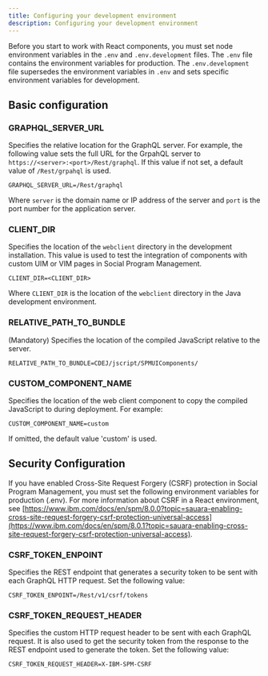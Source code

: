 ```yaml
---
title: Configuring your development environment
description: Configuring your development environment
---
```


Before you start to work with React components, you must set node environment variables in the `.env` and `.env.development` files.
The `.env` file contains the environment variables for production. The `.env.development` file supersedes the environment variables in `.env` and sets specific environment variables for development.

## Basic configuration

### GRAPHQL_SERVER_URL

Specifies the relative location for the GraphQL server. For example, the following value sets the full URL for the GrpahQL server to `https://<server>:<port>/Rest/graphql`.
If this value if not set, a default value of `/Rest/grpahql` is used.

```
GRAPHQL_SERVER_URL=/Rest/graphql
```

Where `server` is the domain name or IP address of the server and `port` is the port number for the application server.

### CLIENT_DIR

Specifies the location of the `webclient` directory in the development installation. This value is used to test the integration of components with custom UIM or VIM pages in Social Program Management.

```
CLIENT_DIR=<CLIENT_DIR> 
```

Where `CLIENT_DIR` is the location of the `webclient` directory in the Java development environment.

### RELATIVE_PATH_TO_BUNDLE

(Mandatory) Specifies the location of the compiled JavaScript relative to the server.

```
RELATIVE_PATH_TO_BUNDLE=CDEJ/jscript/SPMUIComponents/
```

### CUSTOM_COMPONENT_NAME

Specifies the location of the web client component to copy the compiled JavaScript to during deployment. For example:

```
CUSTOM_COMPONENT_NAME=custom
```

If omitted, the default value 'custom' is used.

## Security Configuration

If you have enabled Cross-Site Request Forgery (CSRF) protection in Social Program Management, you must set the following environment variables for production (.env). For more information about CSRF in a React environment, see [https://www.ibm.com/docs/en/spm/8.0.0?topic=sauara-enabling-cross-site-request-forgery-csrf-protection-universal-access](https://www.ibm.com/docs/en/spm/8.0.1?topic=sauara-enabling-cross-site-request-forgery-csrf-protection-universal-access).

### CSRF_TOKEN_ENPOINT

Specifies the REST endpoint that generates a security token to be sent with each GraphQL HTTP request. Set the following value:

```
CSRF_TOKEN_ENPOINT=/Rest/v1/csrf/tokens
```

### CSRF_TOKEN_REQUEST_HEADER

Specifies the custom HTTP request header to be sent with each GraphQL request. It is also used to get the security token from the response to the REST endpoint used to generate the token. Set the following value:

```
CSRF_TOKEN_REQUEST_HEADER=X-IBM-SPM-CSRF
```
